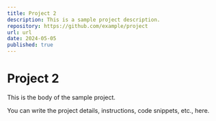 ```yaml
---
title: Project 2
description: This is a sample project description.
repository: https://github.com/example/project
url: url
date: 2024-05-05
published: true
---
```


# Project 2

This is the body of the sample project.

You can write the project details, instructions, code snippets, etc., here.
